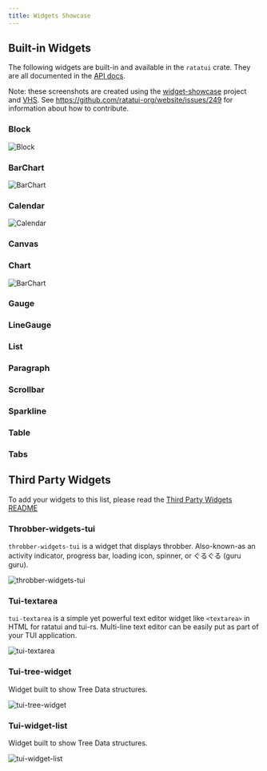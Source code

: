 ```yaml
---
title: Widgets Showcase
---
```



## Built-in Widgets <LinkBadge href="https://github.com/ratatui-org/website/issues/249" text="Help Wanted" variant="caution" />

The following widgets are built-in and available in the `ratatui` crate. They are all documented in
the [API docs](https://docs.rs/ratatui/latest/ratatui/widgets/index.html).

Note: these screenshots are created using the [widget-showcase] project and [VHS]. See
https://github.com/ratatui-org/website/issues/249 for information about how to contribute.

[widget-showcase]: https://github.com/ratatui-org/website/blob/main/code/widget-showcase
[VHS]: https://github.com/charmbracelet/vhs

### Block <LinkBadge href="https://docs.rs/ratatui/latest/ratatui/widgets/block/struct.Block.html" text="Docs" />

![Block](./block.png)

### BarChart <LinkBadge href="https://docs.rs/ratatui/latest/ratatui/widgets/struct.BarChart.html" text="Docs" />

![BarChart](./bar_chart.png)

### Calendar <LinkBadge href="https://docs.rs/ratatui/latest/ratatui/widgets/calendar/struct.Calendar.html" text="Docs" />

![Calendar](./calendar.png)

### Canvas <LinkBadge href="https://docs.rs/ratatui/latest/ratatui/widgets/canvas/struct.Canvas.html" text="Docs" />

### Chart <LinkBadge href="https://docs.rs/ratatui/latest/ratatui/widgets/struct.Chart.html" text="Docs" />

![BarChart](./chart.png)

### Gauge <LinkBadge href="https://docs.rs/ratatui/latest/ratatui/widgets/struct.Gauge.html" text="Docs" />

### LineGauge <LinkBadge href="https://docs.rs/ratatui/latest/ratatui/widgets/struct.LineGauge.html" text="Docs" />

### List <LinkBadge href="https://docs.rs/ratatui/latest/ratatui/widgets/struct.List.html" text="Docs" />

### Paragraph <LinkBadge href="https://docs.rs/ratatui/latest/ratatui/widgets/struct.Paragraph.html" text="Docs" />

### Scrollbar <LinkBadge href="https://docs.rs/ratatui/latest/ratatui/widgets/struct.Scrollbar.html" text="Docs" />

### Sparkline <LinkBadge href="https://docs.rs/ratatui/latest/ratatui/widgets/struct.Sparkline.html" text="Docs" />

### Table <LinkBadge href="https://docs.rs/ratatui/latest/ratatui/widgets/struct.Table.html" text="Docs" />

### Tabs <LinkBadge href="https://docs.rs/ratatui/latest/ratatui/widgets/struct.Tabs.html" text="Docs" />

## Third Party Widgets

To add your widgets to this list, please read the [Third Party Widgets
README](https://github.com/ratatui-org/website/tree/main/code/widget-showcase-third-party/README.md)

### Throbber-widgets-tui <LinkBadge text="Crate" href="https://crates.io/crates/throbber-widgets-tui" /> <LinkBadge text="Docs" href="https://docs.rs/throbber-widgets-tui" /> <LinkBadge text="GitHub" href="https://github.com/arkbig/throbber-widgets-tui" />

`throbber-widgets-tui` is a widget that displays throbber. Also-known-as an activity indicator,
progress bar, loading icon, spinner, or ぐるぐる (guru guru).

![throbber-widgets-tui](./throbber-widgets-tui.gif)

### Tui-textarea <LinkBadge text="Crate" href="https://crates.io/crates/tui-textarea" /> <LinkBadge text="Docs" href="https://docs.rs/tui-textarea" /> <LinkBadge text="GitHub" href="https://github.com/rhysd/tui-textarea" />

`tui-textarea` is a simple yet powerful text editor widget like `<textarea>` in HTML for ratatui and
tui-rs. Multi-line text editor can be easily put as part of your TUI application.

![tui-textarea](./tui-textarea.gif)

### Tui-tree-widget <LinkBadge text="Crate" href="https://crates.io/crates/tui-tree-widget" /> <LinkBadge text="Docs" href="https://docs.rs/tui-tree-widget" /> <LinkBadge text="GitHub" href="https://github.com/EdJoPaTo/tui-rs-tree-widget" />

Widget built to show Tree Data structures.

![tui-tree-widget](./tui-treeview.gif)


### Tui-widget-list <LinkBadge text="Crate" href="https://crates.io/crates/tui-widget-list" /> <LinkBadge text="Docs" href="https://docs.rs/tui-widget-list" /> <LinkBadge text="GitHub" href="https://github.com/preiter93/tui-widget-list" />

Widget built to show Tree Data structures.

![tui-widget-list](./tui-widget-list.gif)
